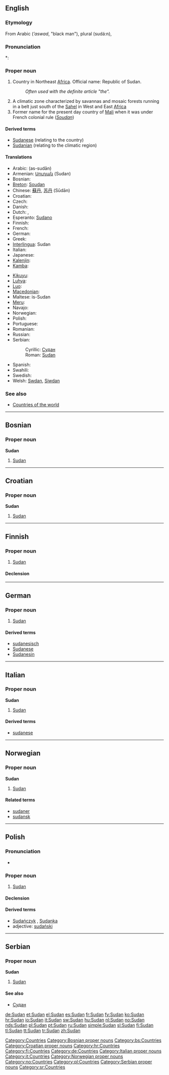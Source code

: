 ==English==
{{wikipedia}}

===Etymology===
From Arabic {{Arab|[[اسود]]}} (''’aswad'', "black man"), plural {{Arab|[[سودان]]}} (sudá:n),

===Pronunciation===
*: {{rhymes|æn}}

===Proper noun===
{{en-proper noun}}

# Country in Northeast [[Africa]]. Official name: Republic of Sudan.
#: ''Often used with the definite article "the".''
# A climatic zone characterized by savannas and mosaic forests running in a belt just south of the [[Sahel]] in West and East [[Africa]]
# Former name for the present day country of [[Mali]] when it was under French colonial rule (''[[Soudan]]'')

====Derived terms====
* [[Sudanese]] (relating to the country)
* [[Sudanian]] (relating to the climatic region)

====Translations====
{{trans-top|Republic of Sudan}}
* Arabic: {{Arab|[[السودان]]}} (as-sudān)
* Armenian: [[Սուդան]] (Sudan)
* Bosnian: {{t-|bs|Sudan|m}}
* [[Breton]]: [[Soudan]]
* Chinese: [[蘇丹]], [[苏丹]] (Sūdān)
* Croatian: {{t+|hr|Sudan|m}}
* Czech: {{t-|cs|Súdán|m}}
* Danish: {{t-|da|Sudan}}
* Dutch: {{t+|nl|Sudan}}, {{t+|nl|Soedan}}
* Esperanto: [[Sudano]]
* Finnish: {{t+|fi|Sudan}}
* French: {{t+|fr|Soudan|m}}
* German: {{t+|de|Sudan}}
* Greek: {{t-|el|Σουδάν|n|tr=Soudán}}
* [[Interlingua]]: Sudan
* Italian: {{t+|it|Sudan|m}}
* Japanese: {{t+|ja|スーダン|tr=sūdan}}
* [[Kalenjin]]: {{tø|kln|Sudan}}
* [[Kamba]]: {{tø|kam|Sudan}}
{{trans-mid}}
* [[Kikuyu]]: {{tø|ki|Sudan}}
* [[Luhya]]: {{tø|luy|Sudan}}
* [[Luo]]: {{tø|luo|Sudan}}
* [[Macedonian]]: {{t+|mk|Судан|m|tr=Súdan}}
* Maltese: is-Sudan
* [[Meru]]: {{tø|mer|Sudan}}
* Navajo: {{tø|nv|Soodą́ą}}
* Norwegian: {{t+|no|Sudan}}
* Polish: {{t+|pl|Sudan|m}}
* Portuguese: {{t+|pt|Sudão|m}}
* Romanian: {{t-|ro|Sudan|n}}
* Russian: {{t+|ru|Судан|m|tr=Sudán}}
* Serbian:
*: Cyrillic: [[Судан#Serbian|Судан]] {{m}}
*: Roman: [[Sudan#Serbian|Sudan]] {{m}}
* Spanish: {{t+|es|Sudán|m}}
* Swahili: {{t+|sw|Sudan|xs=Swahili}}
* Swedish: {{t-|sv|Sudan}}
* Welsh: [[Swdan]], [[Siwdan]]
{{trans-bottom}}

===See also===
* [[Appendix:Countries of the world|Countries of the world]]

[[Category:Countries]]

----

==Bosnian==

===Proper noun===
'''Sudan''' {{m}}

# [[#English|Sudan]]

[[Category:Bosnian proper nouns]]
[[Category:bs:Countries]]

----

==Croatian==

===Proper noun===
'''Sudan''' {{f}}

# [[#English|Sudan]]

[[Category:Croatian proper nouns]]
[[Category:hr:Countries]]

----

==Finnish==
{{wikipedia|lang=fi}}

===Proper noun===
{{infl|fi|proper noun}}

# [[#English|Sudan]]

====Declension====
{{fi-decl-tuoli|Sudan|np=1}}

[[Category:fi:Countries]]

----

==German==
{{wikipedia|lang=de}}

===Proper noun===
{{infl|de|proper noun|g=m}}

# [[#English|Sudan]]

====Derived terms====
* [[sudanesisch]]
* [[Sudanese]]
* [[Sudanesin]]

[[Category:de:Countries]]

----

==Italian==
{{wikipedia|lang=it}}

===Proper noun===
'''Sudan''' {{m}}

# [[#English|Sudan]]

====Derived terms====
* [[sudanese]]

[[Category:Italian proper nouns]]
[[Category:it:Countries]]

----

==Norwegian==

===Proper noun===
'''Sudan'''

# [[#English|Sudan]]

====Related terms====
* [[sudaner]]
* [[sudansk]]

[[Category:Norwegian proper nouns]]
[[Category:no:Countries]]

----

==Polish==

===Pronunciation===
* {{IPA|/ˈsudan/|lang=pl}}

===Proper noun===
{{infl|pl|proper noun|g=m}}

# [[#English|Sudan]]

====Declension====
{{pl-decl-noun-sing
|Sudan
|Sudanu
|Sudanowi
|Sudan
|Sudanem
|Sudanie
|Sudanie
}}

====Derived terms====
* [[Sudańczyk]] {{m}}, [[Sudanka]] {{f}}
* adjective: [[sudański]]

[[Category:pl:Countries]]

----

==Serbian==

===Proper noun===
'''Sudan''' {{m}}

# [[#English|Sudan]]

====See also====
* [[Судан#Serbian|Судан]]

[[Category:Serbian proper nouns]]
[[Category:sr:Countries]]

[[de:Sudan]]
[[et:Sudan]]
[[el:Sudan]]
[[es:Sudan]]
[[fr:Sudan]]
[[fy:Sudan]]
[[ko:Sudan]]
[[hr:Sudan]]
[[io:Sudan]]
[[it:Sudan]]
[[sw:Sudan]]
[[hu:Sudan]]
[[nl:Sudan]]
[[no:Sudan]]
[[nds:Sudan]]
[[pl:Sudan]]
[[pt:Sudan]]
[[ru:Sudan]]
[[simple:Sudan]]
[[sl:Sudan]]
[[fi:Sudan]]
[[tl:Sudan]]
[[tt:Sudan]]
[[tr:Sudan]]
[[zh:Sudan]]